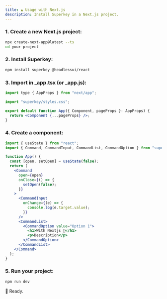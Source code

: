 ```yaml
---
title: ▲ Usage with Next.js
description: Install Superkey in a Next.js project.
---
```


### 1. Create a new Next.js project:

```bash {1}
npx create-next-app@latest --ts
cd your-project
```

### 2. Install Superkey:

```bash
npm install superkey @headlessui/react
```

### 3. Import in \_app.tsx (or \_app.js):

```jsx {3}
import type { AppProps } from "next/app";

import "superkey/styles.css";

export default function App({ Component, pageProps }: AppProps) {
  return <Component {...pageProps} />;
}
```

### 4. Create a component:

```jsx {5-26}
import { useState } from "react";
import { Command, CommandInput, CommandList, CommandOption } from "superkey";

function App() {
  const [open, setOpen] = useState(false);
  return (
    <Command
      open={open}
      onClose={() => {
        setOpen(false);
      }}
    >
      <CommandInput
        onChange={(e) => {
          console.log(e.target.value);
        }}
      />
      <CommandList>
        <CommandOption value="Option 1">
          <h1>With Nextjs 🚀</h1>
          <p>Description</p>
        </CommandOption>
      </CommandList>
    </Command>
  );
}
```

### 5. Run your project:

```bash
npm run dev
```

🥳 Ready.
